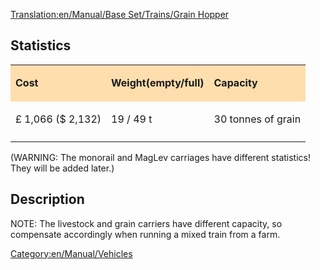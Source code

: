 [[Translation:en/Manual/Base Set/Trains/Grain Hopper]]
[[Category:en/Manual/Vehicles]]
==Statistics==

{| cellspacing="3" align="center"
|style="background:#ffdead;"| '''Cost'''
|style="background:#ffdead;"| '''Weight(empty/full)'''
|style="background:#ffdead;"| '''Capacity'''
|-
| £ 1,066 ($ 2,132)
| 19 / 49 t
| 30 tonnes of grain
|-
|}
(WARNING: The monorail and MagLev carriages have different statistics! They will be added later.)

==Description==

NOTE: The livestock and grain carriers have different capacity, so compensate accordingly when running a mixed train from a farm.